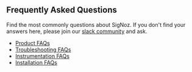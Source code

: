 ## Frequently Asked Questions
<AddTimeSeries />

Find the most commonly questions about SigNoz. If you don't find your answers here, please join our [slack community](https://signoz.io/slack) and ask. 

- [Product FAQs](https:/signoz.io/docs/faqs/product/)
- [Troubleshooting FAQs](https://signoz.io/docs/faqs/troubleshooting/)
- [Instrumentation FAQs](https://signoz.io/docs/faqs/instrumentation/)
- [Installation FAQs](https://signoz.io/docs/faqs/installation/)